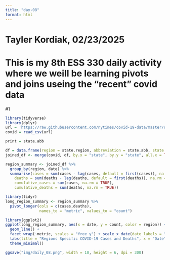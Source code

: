 ```yaml
---
title: "day-08"
format: html
---
```

# Tayler Kordiak, 02/23/2025
# This is my 8th ESS 330 daily activity where we weill be learning pivots and joins useing the "recent" covid data

#1
```r
library(tidyverse)
library(dplyr)
url = 'https://raw.githubusercontent.com/nytimes/covid-19-data/master/us-counties-recent.csv'
covid = read_csv(url)

```

```r
print = state.abb
```

```r
df = data.frame(region = state.region, abbreviation = state.abb, state = state.name) 
joined_df <- merge(covid, df, by.x = "state", by.y = "state", all.x = TRUE)

region_summary <- joined_df %>%
  group_by(region, date) %>%
  summarise(cases = sum(cases - lag(cases, default = first(cases)), na.rm = TRUE),
    deaths = sum(deaths - lag(deaths, default = first(deaths)), na.rm = TRUE),
    cumulative_cases = sum(cases, na.rm = TRUE),
    cumulative_deaths = sum(deaths, na.rm = TRUE))
```

```r
library(tidyr)
long_region_summary <- region_summary %>%
  pivot_longer(cols = c(cases,deaths), 
               names_to = "metric", values_to = "count")
```

```r
library(ggplot2)
ggplot(long_region_summary, aes(x = date, y = count, color = region)) +
  geom_line() +
  facet_wrap(~metric, scales = "free_y") + scale_x_date(date_labels = "%B") +
  labs(title = "Regions Specific COVID-19 Cases and Deaths", x = "Date", y = "Daily Cumulative Count", color = "region", caption = "Source: NY Times ") +
  theme_minimal()
```

```r
ggsave("img/daily_08.png", width = 10, height = 6, dpi = 300)
```


